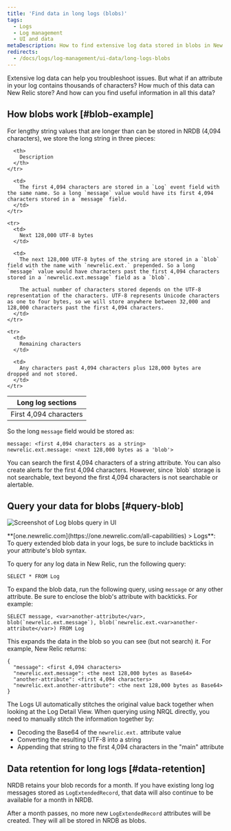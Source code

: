 ```yaml
---
title: 'Find data in long logs (blobs)'
tags:
  - Logs
  - Log management
  - UI and data
metaDescription: How to find extensive log data stored in blobs in New Relic.
redirects:
  - /docs/logs/log-management/ui-data/long-logs-blobs
---
```




Extensive log data can help you troubleshoot issues. But what if an attribute in your log contains thousands of characters? How much of this data can New Relic store? And how can you find useful information in all this data?

## How blobs work [#blob-example]

For lengthy string values that are longer than can be stored in NRDB (4,094 characters), we store the long string in three pieces:

<table>
  <thead>
    <tr>
      <th style={{ width: "200px" }}>
        Long log sections
      </th>

      <th>
        Description
      </th>
    </tr>
  </thead>

  <tbody>
    <tr>
      <td>
        First 4,094 characters
      </td>

      <td>
        The first 4,094 characters are stored in a `Log` event field with the same name. So a long `message` value would have its first 4,094 characters stored in a `message` field.
      </td>
    </tr>

    <tr>
      <td>
        Next 128,000 UTF-8 bytes
      </td>

      <td>
        The next 128,000 UTF-8 bytes of the string are stored in a `blob` field with the name with `newrelic.ext.` prepended. So a long `message` value would have characters past the first 4,094 characters stored in a `newrelic.ext.message` field as a `blob`.

        The actual number of characters stored depends on the UTF-8 representation of the characters. UTF-8 represents Unicode characters as one to four bytes, so we will store anywhere between 32,000 and 128,000 characters past the first 4,094 characters.
      </td>
    </tr>

    <tr>
      <td>
        Remaining characters
      </td>

      <td>
        Any characters past 4,094 characters plus 128,000 bytes are dropped and not stored.
      </td>
    </tr>
  </tbody>
</table>

So the long `message` field would be stored as:

```
message: <first 4,094 characters as a string>
newrelic.ext.message: <next 128,000 bytes as a 'blob'>
```

<Callout variant="tip">
  You can search the first 4,094 characters of a string attribute. You can also create alerts for the first 4,094 characters. However, since `blob` storage is not searchable, text beyond the first 4,094 characters is not searchable or alertable.
</Callout>

## Query your data for blobs [#query-blob]

<img
  title="Query log extended data (blobs)"
  alt="Screenshot of Log blobs query in UI"
  src={logsLogBlobQuery}
/>

<figcaption>
  **[one.newrelic.com](https://one.newrelic.com/all-capabilities) > Logs**: To query extended blob data in your logs, be sure to include backticks in your attribute's blob syntax.
</figcaption>

To query for any log data in New Relic, run the following query:

```
SELECT * FROM Log
```

To expand the blob data, run the following query, using `message` or any other attribute. Be sure to enclose the blob's attribute with backticks. For example:

```
SELECT message, <var>another-attribute</var>, blob(`newrelic.ext.message`), blob(`newrelic.ext.<var>another-attribute</var>) FROM Log
```

This expands the data in the blob so you can see (but not search) it. For example, New Relic returns:

```
{
  "message": <first 4,094 characters>
  "newrelic.ext.message": <the next 128,000 bytes as Base64> 
  "another-attribute": <first 4,094 characters>
  "newrelic.ext.another-attribute": <the next 128,000 bytes as Base64>
}
```

The Logs UI automatically stitches the original value back together when looking at the Log Detail View. When querying using NRQL directly, you need to manually stitch the information together by:

* Decoding the Base64 of the `newrelic.ext.` attribute value
* Converting the resulting UTF-8 into a string
* Appending that string to the first 4,094 characters in the "main" attribute

## Data retention for long logs [#data-retention]

NRDB retains your blob records for a month. If you have existing long log messages stored as `LogExtendedRecord`, that data will also continue to be available for a month in NRDB.

After a month passes, no more new `LogExtendedRecord` attributes will be created. They will all be stored in NRDB as blobs.

